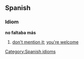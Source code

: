 == Spanish == 
=== Idiom === 
'''no faltaba más'''
# [[don't mention it]]; [[you're welcome]]
[[Category:Spanish idioms]]